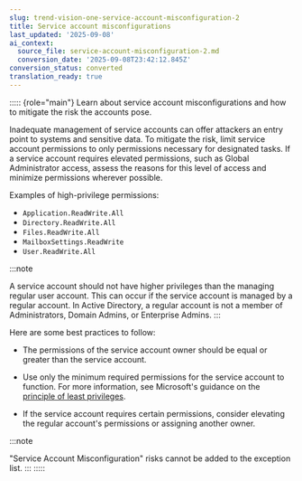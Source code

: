 ```yaml
---
slug: trend-vision-one-service-account-misconfiguration-2
title: Service account misconfigurations
last_updated: '2025-09-08'
ai_context:
  source_file: service-account-misconfiguration-2.md
  conversion_date: '2025-09-08T23:42:12.845Z'
conversion_status: converted
translation_ready: true
---
```


::::: {role="main"}
Learn about service account misconfigurations and how to mitigate the risk the accounts pose.

Inadequate management of service accounts can offer attackers an entry point to systems and sensitive data. To mitigate the risk, limit service account permissions to only permissions necessary for designated tasks. If a service account requires elevated permissions, such as Global Administrator access, assess the reasons for this level of access and minimize permissions wherever possible.

Examples of high-privilege permissions:

- `Application.ReadWrite.All`
- `Directory.ReadWrite.All`
- `Files.ReadWrite.All`
- `MailboxSettings.ReadWrite`
- `User.ReadWrite.All`

:::note

A service account should not have higher privileges than the managing regular user account. This can occur if the service account is managed by a regular account. In Active Directory, a regular account is not a member of Administrators, Domain Admins, or Enterprise Admins.
:::

Here are some best practices to follow:

- The permissions of the service account owner should be equal or greater than the service account.

- Use only the minimum required permissions for the service account to function. For more information, see Microsoft's guidance on the [principle of least privileges](https://learn.microsoft.com/en-us/entra/architecture/govern-service-accounts).

- If the service account requires certain permissions, consider elevating the regular account's permissions or assigning another owner.

:::note

"Service Account Misconfiguration" risks cannot be added to the exception list.
:::
:::::
